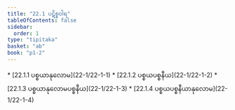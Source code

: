 ```yaml
---
title: "22.1 ပဋိစ္စဝါရ"
tableOfContents: false
sidebar:
  order: 1
type: "tipitaka"
basket: "ab"
book: "p1-2"
---
```



<DynamicBreadcrumb />



<TableOfContents book="p1-2" section="22.1">
* [22.1.1 ပစ္စယာနုလောမ](22-1/22-1-1)
* [22.1.2 ပစ္စယပစ္စနီယ](22-1/22-1-2)
* [22.1.3 ပစ္စယာနုလောမပစ္စနီယ](22-1/22-1-3)
* [22.1.4 ပစ္စယပစ္စနီယာနုလောမ](22-1/22-1-4)
</TableOfContents>